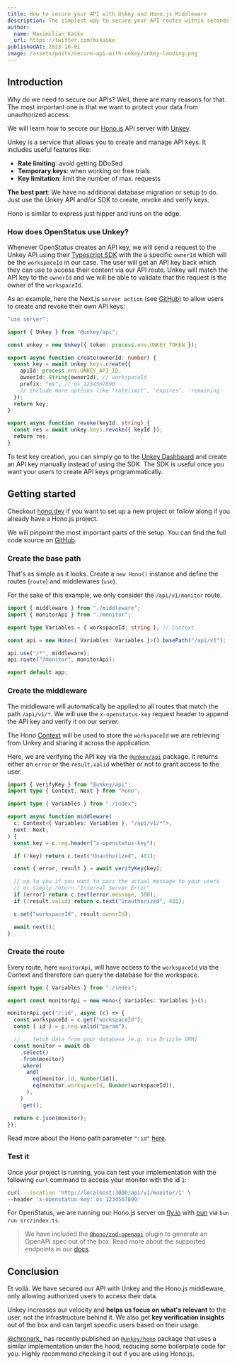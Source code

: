 ```yaml
---
title: How to secure your API with Unkey and Hono.js Middleware
description: The simplest way to secure your API routes within seconds.
author:
  name: Maximilian Kaske
  url: https://twitter.com/mxkaske
publishedAt: 2023-10-01
image: /assets/posts/secure-api-with-unkey/unkey-landing.png
---
```


## Introduction

Why do we need to secure our APIs? Well, there are many reasons for that. The
most important one is that we want to protect your data from unauthorized
access.

We will learn how to secure our [Hono.js](https://hono.dev) API server with
[Unkey](https://unkey.dev).

Unkey is a service that allows you to create and manage API keys. It includes
useful features like:

- **Rate limiting**: avoid getting DDoSed
- **Temporary keys**: when working on free trials
- **Key limitation**: limit the number of max. requests

**The best part**: We have no additional database migration or setup to do. Just
use the Unkey API and/or SDK to create, revoke and verify keys.

Hono is similar to express just hipper and runs on the edge.

### How does OpenStatus use Unkey?

Whenever OpenStatus creates an API key, we will send a request to the Unkey API
using their [Typescript SDK](https://docs.unkey.dev/libraries/js/overview) with
the a specific `ownerId` which will be the `workspaceId` in our case. The user
will get an API key back which they can use to access their content via our API
route. Unkey will match the API key to the `ownerId` and we will be able to
validate that the request is the owner of the `workspaceId`.

As an example, here the Next.js `server action` (see
[GitHub](<https://github.com/openstatusHQ/openstatus/blob/main/apps/web/src/app/app/(dashboard)/%5BworkspaceSlug%5D/settings/_components/api-keys/actions.ts>))
to allow users to create and revoke their own API keys:

```ts title="actions.ts"
"use server";

import { Unkey } from "@unkey/api";

const unkey = new Unkey({ token: process.env.UNKEY_TOKEN });

export async function create(ownerId: number) {
  const key = await unkey.keys.create({
    apiId: process.env.UNKEY_API_ID,
    ownerId: String(ownerId), // workspaceId
    prefix: "os", // os_1234567890
    // include more options like 'ratelimit', 'expires', 'remaining'
  });
  return key;
}

export async function revoke(keyId: string) {
  const res = await unkey.keys.revoke({ keyId });
  return res;
}
```

To test key creation, you can simply go to the
[Unkey Dashboard](http://unkey.dev/app) and create an API key manually instead
of using the SDK. The SDK is useful once you want your users to create API keys
programmatically.

## Getting started

Checkout [hono.dev](https://hono.dev) if you want to set up a new project or
follow along if you already have a Hono.js project.

We will pinpoint the most important parts of the setup. You can find the full
code source on
[GitHub](https://github.com/openstatusHQ/openstatus/tree/main/apps/server).

### Create the base path

That's as simple as it looks. Create a `new Hono()` instance and define the
routes (`route`) and middlewares (`use`).

For the sake of this example, we only consider the `/api/v1/monitor` route.

```ts title="index.ts"
import { middleware } from "./middleware";
import { monitorApi } from "./monitor";

export type Variables = { workspaceId: string }; // Context

const api = new Hono<{ Variables: Variables }>().basePath("/api/v1");

api.use("/*", middleware);
api.route("/monitor", monitorApi);

export default app;
```

### Create the middleware

The middleware will automatically be applied to all routes that match the path
`/api/v1/*`. We will use the `x-openstatus-key` request header to append the API
key and verify it on our server.

The Hono [Context](https://hono.dev/api/context) will be used to store the
`workspaceId` we are retrieving from Unkey and sharing it across the
application.

Here, we are verifying the API key via the
[`@unkey/api`](https://docs.unkey.dev/libraries/js/overview) package. It returns
either an `error` or the `result.valid` whether or not to grant access to the
user.

```ts title="middleware.ts"
import { verifyKey } from "@unkey/api";
import type { Context, Next } from "hono";

import type { Variables } from "./index";

export async function middleware(
  c: Context<{ Variables: Variables }, "/api/v1/*">,
  next: Next,
) {
  const key = c.req.header("x-openstatus-key");

  if (!key) return c.text("Unauthorized", 401);

  const { error, result } = await verifyKey(key);

  // up to you if you want to pass the actual message to your users
  // or simply return "Internal Server Error"
  if (error) return c.text(error.message, 500);
  if (!result.valid) return c.text("Unauthorized", 401);

  c.set("workspaceId", result.ownerId);

  await next();
}
```

### Create the route

Every route, here `monitorApi`, will have access to the `workspaceId` via the
Context and therefore can query the database for the workspace.

```ts title="monitor.ts"
import type { Variables } from "./index";

export const monitorApi = new Hono<{ Variables: Variables }>();

monitorApi.get("/:id", async (c) => {
  const workspaceId = c.get("workspaceId");
  const { id } = c.req.valid("param");

  // ...fetch data from your database [e.g. via Drizzle ORM]
  const monitor = await db
    .select()
    .from(monitor)
    .where(
      and(
        eq(monitor.id, Number(id)),
        eq(monitor.workspaceId, Number(workspaceId)),
      ),
    )
    .get();

  return c.json(monitor);
});
```

Read more about the Hono path parameter `":id"`
[here](https://hono.dev/api/routing#path-parameter).

### Test it

Once your project is running, you can test your implementation with the
following `curl` command to access your monitor with the id `1`:

```bash
curl --location 'http://localhost:3000/api/v1/monitor/1' \
--header 'x-openstatus-key: os_1234567890'
```

For OpenStatus, we are running our Hono.js server on [fly.io](https://fly.io)
with [bun](https://bun.sh) via `bun run src/index.ts`.

> We have included the
> [`@hono/zod-openapi`](https://github.com/honojs/middleware/tree/main/packages/zod-openapi)
> plugin to generate an OpenAPI spec out of the box. Read more about the
> supported endpoints in our
> [docs](https://docs.openstatus.dev/rest-api/openapi).

## Conclusion

Et voilà. We have secured our API with Unkey and the Hono.js middleware, only
allowing authorized users to access their data.

Unkey increases our velocity and **helps us focus on what's relevant** to the
user, not the infrastructure behind it. We also get **key verification
insights** out of the box and can target specific users based on their usage.

[@chronark\_](http://twitter.com/chronark_) has recently published an
[`@unkey/hono`](https://docs.unkey.dev/libraries/ts/hono) package that uses a
similar implementation under the hood, reducing some boilerplate code for you.
Highly recommend checking it out if you are using Hono.js.
